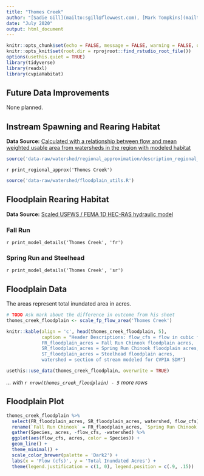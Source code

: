 ```yaml
---
title: "Thomes Creek"
author: "[Sadie Gill](mailto:sgill@flowwest.com), [Mark Tompkins](mailto:mtompkins@flowwest.com)"
date: "July 2020"
output: html_document
---
```

```r
knitr::opts_chunk$set(echo = FALSE, message = FALSE, warning = FALSE, out.width = '100%')
knitr::opts_knit$set(root.dir = rprojroot::find_rstudio_root_file())
options(usethis.quiet = TRUE)
library(tidyverse)
library(readxl)
library(cvpiaHabitat)
```
## Future Data Improvements
None planned.  

## Instream Spawning and Rearing Habitat
**Data Source:** [Calculated with a relationship between flow and mean weighted usable area from watersheds in the region with modeled habitat](http://cvpia-habitat-docs-markdown.s3-website-us-west-2.amazonaws.com/watershed/Regional_Approximation.html){target="_blank"} 
```r
source('data-raw/watershed/regional_approximation/description_regional_approx.R')
```

`r print_regional_approx('Thomes Creek')`

```r
source('data-raw/watershed/floodplain_utils.R')
```

## Floodplain Rearing Habitat 
**Data Source:** [Scaled USFWS / FEMA 1D HEC-RAS hydraulic model](https://s3-us-west-2.amazonaws.com/cvpiahabitat-r-package/cvpia-sit-model-inputs/CVPIA+Annual+Progress+Report+Fiscal+Year+2017.pdf){target="_blank"}

### Fall Run
`r print_model_details('Thomes Creek', 'fr')`

### Spring Run and Steelhead
`r print_model_details('Thomes Creek', 'sr')`

## Floodplain Data
The areas represent total inundated area in acres.    
```r
# TODO Ask mark about the difference in outcome from his sheet
thomes_creek_floodplain <- scale_fp_flow_area('Thomes Creek')

knitr::kable(align = 'c', head(thomes_creek_floodplain, 5), 
             caption = "Header Descriptions: flow_cfs = flow in cubic feet per second,
             FR_floodplain_acres = Fall Run Chinook floodplain acres, 
             SR_floodplain_acres = Spring Run Chinook floodplain acres,
             ST_floodplain_acres = Steelhead floodplain acres,
             watershed = section of stream modeled for CVPIA SDM") 

usethis::use_data(thomes_creek_floodplain, overwrite = TRUE)
```

*... with `r nrow(thomes_creek_floodplain) - 5` more rows*

## Floodplain Plot
```r
thomes_creek_floodplain %>% 
  select(FR_floodplain_acres, SR_floodplain_acres, watershed, flow_cfs) %>%
  rename(`Fall Run Chinook` = FR_floodplain_acres, `Spring Run Chinook and Steelhead` = SR_floodplain_acres) %>% 
  gather(Species, acres, -flow_cfs, -watershed) %>% 
  ggplot(aes(flow_cfs, acres, color = Species)) +
  geom_line() +
  theme_minimal() +
  scale_color_brewer(palette = 'Dark2') +
  labs(x = 'Flow (cfs)', y = 'Total Inundated Acres') +
  theme(legend.justification = c(1, 0), legend.position = c(.9, .15))
```
